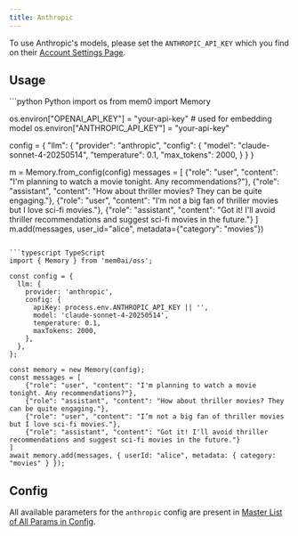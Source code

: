 ```yaml
---
title: Anthropic
---
```



To use Anthropic's models, please set the `ANTHROPIC_API_KEY` which you find on their [Account Settings Page](https://console.anthropic.com/account/keys).

## Usage

<CodeGroup>
```python Python
import os
from mem0 import Memory

os.environ["OPENAI_API_KEY"] = "your-api-key" # used for embedding model
os.environ["ANTHROPIC_API_KEY"] = "your-api-key"

config = {
    "llm": {
        "provider": "anthropic",
        "config": {
            "model": "claude-sonnet-4-20250514",
            "temperature": 0.1,
            "max_tokens": 2000,
        }
    }
}

m = Memory.from_config(config)
messages = [
    {"role": "user", "content": "I'm planning to watch a movie tonight. Any recommendations?"},
    {"role": "assistant", "content": "How about thriller movies? They can be quite engaging."},
    {"role": "user", "content": "I’m not a big fan of thriller movies but I love sci-fi movies."},
    {"role": "assistant", "content": "Got it! I'll avoid thriller recommendations and suggest sci-fi movies in the future."}
]
m.add(messages, user_id="alice", metadata={"category": "movies"})
```

```typescript TypeScript
import { Memory } from 'mem0ai/oss';

const config = {
  llm: {
    provider: 'anthropic',
    config: {
      apiKey: process.env.ANTHROPIC_API_KEY || '',
      model: 'claude-sonnet-4-20250514',
      temperature: 0.1,
      maxTokens: 2000,
    },
  },
};

const memory = new Memory(config);
const messages = [
    {"role": "user", "content": "I'm planning to watch a movie tonight. Any recommendations?"},
    {"role": "assistant", "content": "How about thriller movies? They can be quite engaging."},
    {"role": "user", "content": "I’m not a big fan of thriller movies but I love sci-fi movies."},
    {"role": "assistant", "content": "Got it! I'll avoid thriller recommendations and suggest sci-fi movies in the future."}
]
await memory.add(messages, { userId: "alice", metadata: { category: "movies" } });
```
</CodeGroup>

## Config

All available parameters for the `anthropic` config are present in [Master List of All Params in Config](../config).